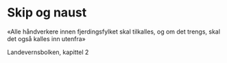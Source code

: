 # Skip og naust

«Alle håndverkere innen fjerdingsfylket skal tilkalles, og om det trengs, skal det også kalles inn utenfra»

Landevernsbolken, kapittel 2
